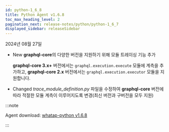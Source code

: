 ```yaml
---
id: python-1_6_8
title: Python Agent v1.6.8
toc_max_heading_level: 2
pagination_next: release-notes/python/python-1_6_7
displayed_sidebar: releaseSidebar
---
```


2024년 08월 27일

- <Status priority='1'>New</Status> **graphql-core**의 다양한 버전을 지원하기 위해 모듈 트레이싱 기능 추가

  **graphql-core 3.x+** 버전에서는 `graphql.execution.execute` 모듈에 계측을 추가하고, **graphql-core 2.x** 버전에서는 `graphql.execution.executor` 모듈을 지원합니다.

- <Status priority='1'>Changed</Status> *trace_module_definition.py* 파일을 수정하여 **graphql-core** 버전에 따라 적절한 모듈 계측이 이루어지도록 변경(최신 버전과 구버전을 모두 지원)

:::note

Agent download: [whatap-python v1.6.8](https://pypi.org/project/whatap-python/1.6.8/)

:::